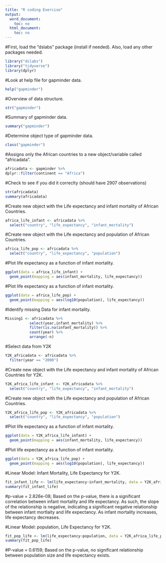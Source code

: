 ```yaml
---
title: "R coding Exercise"
output:
  word_document:
    toc: no
  html_document:
    toc: no
---
```


#First, load the "dslabs" package (install if needed). Also, load any other packages needed.
```r
library("dslabs")
library("tidyverse")
library(dplyr)
```

#Look at help file for gapminder data.
```r
help("gapminder") 
```

#Overview of data structure.
```r
str("gapminder")
```

#Summary of gapminder data.
```r
summary("gapminder")
```

#Determine object type of gapminder data.
```r
class("gapminder")
```

#Assigns only the African countries to a new object/variable called "africadata".
```r
africadata <- gapminder %>%
dplyr::filter(continent == "Africa")
```

#Check to see if you did it correclty (should have 2907 observations)
```r
str(africadata)
summary(africadata)
```
#Create new object with the Life expectancy and infant mortality of African Countries.
```r
africa_life_infant <- africadata %>%
  select("country", "life_expectancy", "infant_mortality")
```

#Create new object with the Life expectancy and population of African Countries.
```r
africa_life_pop <- africadata %>%
  select("country", "life_expectancy", "population")
```

#Plot life expectancy as a function of infant mortality.
```r
ggplot(data = africa_life_infant) + 
  geom_point(mapping = aes(infant_mortality, life_expectancy))
```

#Plot life expectancy as a function of infant mortality.
```r
ggplot(data = africa_life_pop) + 
  geom_point(mapping = aes(log10(population), life_expectancy))
```

#Identify missing Data for infant mortality.
```r
Missing1 <- africadata %>% 
           select(year,infant_mortality) %>% 
           filter(is.na(infant_mortality)) %>% 
           count(year) %>% 
           arrange(-n)
```

#Select data from Y2K
```r
Y2K_africadata <- africadata %>%
  filter(year == "2000")
```

#Create new object with the Life expectancy and infant mortality of African Countries for Y2K.
```r
Y2K_africa_life_infant <- Y2K_africadata %>%
  select("country", "life_expectancy", "infant_mortality")
```

#Create new object with the Life expectancy and population of African Countries.
```r
Y2K_africa_life_pop <- Y2K_africadata %>%
  select("country", "life_expectancy", "population")
```

#Plot life expectancy as a function of infant mortality.
```r
ggplot(data = Y2K_africa_life_infant) + 
  geom_point(mapping = aes(infant_mortality, life_expectancy))
```

#Plot life expectancy as a function of infant mortality.
```r
ggplot(data = Y2K_africa_life_pop) + 
  geom_point(mapping = aes(log10(population), life_expectancy))
```

#Linear Model: Infant Mortality, Life Expectancy for Y2K.
```r
fit_infant_life <- lm(life_expectancy~infant_mortality, data = Y2K_africa_life_infant)
summary(fit_infant_life)
```
#p-value = 2.826e-08; Based on the p-value, there is a significant correlation between infant mortality and life expectancy. As such, the slope of the relationship is negative, indicating a significant negative relationship between infant mortlaity and life expectancy. As infant mortality increases, life expectancy decreases.

#Linear Model: population, Life Expectancy for Y2K.
```r
fit_pop_life <- lm(life_expectancy~population, data = Y2K_africa_life_pop)
summary(fit_pop_life)
```
#P-value = 0.6159; Based on the p-value, no significant relationship between population size and life expectancy exists.